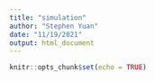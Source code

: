 ```yaml
---
title: "simulation"
author: "Stephen Yuan"
date: "11/19/2021"
output: html_document
---
```


```r
knitr::opts_chunk$set(echo = TRUE)
```

